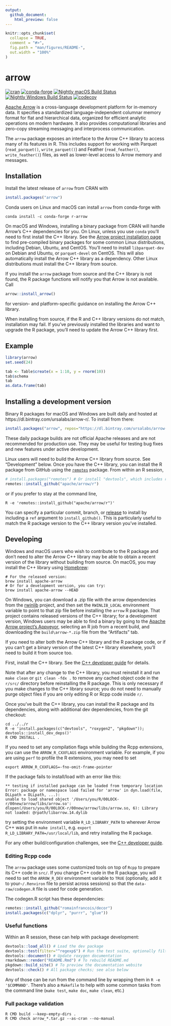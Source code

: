 ```yaml
---
output:
  github_document:
    html_preview: false
---
```


<!-- README.md is generated from README.Rmd. Please edit that file -->

```r
knitr::opts_chunk$set(
  collapse = TRUE,
  comment = "#>",
  fig.path = "man/figures/README-",
  out.width = "100%"
)
```
# arrow

[![cran](https://www.r-pkg.org/badges/version-last-release/arrow)](https://cran.r-project.org/package=arrow) [![conda-forge](https://img.shields.io/conda/vn/conda-forge/r-arrow.svg)](https://anaconda.org/conda-forge/r-arrow) [![Nightly macOS Build Status](https://travis-ci.org/ursa-labs/arrow-r-nightly.png?branch=master)](https://travis-ci.org/ursa-labs/arrow-r-nightly) [![Nightly Windows Build Status](https://ci.appveyor.com/api/projects/status/ume8udm5r26u2c9l/branch/master?svg=true)](https://ci.appveyor.com/project/nealrichardson/arrow-r-nightly-yxl55/branch/master) [![codecov](https://codecov.io/gh/ursa-labs/arrow-r-nightly/branch/master/graph/badge.svg)](https://codecov.io/gh/ursa-labs/arrow-r-nightly)

[Apache Arrow](https://arrow.apache.org/) is a cross-language development platform for in-memory data. It specifies a standardized language-independent columnar memory format for flat and hierarchical data, organized for efficient analytic operations on modern hardware. It also provides computational libraries and zero-copy streaming messaging and interprocess communication.

The `arrow` package exposes an interface to the Arrow C++ library to access many of its features in R. This includes support for working with Parquet (`read_parquet()`, `write_parquet()`) and Feather (`read_feather()`, `write_feather()`) files, as well as lower-level access to Arrow memory and messages.

## Installation

Install the latest release of `arrow` from CRAN with

```r
install.packages("arrow")
```

Conda users on Linux and macOS can install `arrow` from conda-forge with

```
conda install -c conda-forge r-arrow
```

On macOS and Windows, installing a binary package from CRAN will handle Arrow's C++ dependencies for you. On Linux, unless you use `conda` you'll need to first install the C++ library. See the [Arrow project installation page](https://arrow.apache.org/install/) to find pre-compiled binary packages for some common Linux distributions, including Debian, Ubuntu, and CentOS. You'll need to install `libparquet-dev` on Debian and Ubuntu, or `parquet-devel` on CentOS. This will also automatically install the Arrow C++ library as a dependency. Other Linux distributions must install the C++ library from source.

If you install the `arrow` package from source and the C++ library is not found, the R package functions will notify you that Arrow is not available. Call

```r
arrow::install_arrow()
```

for version- and platform-specific guidance on installing the Arrow C++ library.

When installing from source, if the R and C++ library versions do not match, installation may fail. If you've previously installed the libraries and want to upgrade the R package, you'll need to update the Arrow C++ library first.

## Example

```r
library(arrow)
set.seed(24)

tab <- Table$create(x = 1:10, y = rnorm(10))
tab$schema
tab
as.data.frame(tab)
```

## Installing a development version

Binary R packages for macOS and Windows are built daily and hosted at https://dl.bintray.com/ursalabs/arrow-r/. To install from there:

```r
install.packages("arrow", repos="https://dl.bintray.com/ursalabs/arrow-r")
```

These daily package builds are not official Apache releases and are not recommended for production use. They may be useful for testing bug fixes and new features under active development.

Linux users will need to build the Arrow C++ library from source. See "Development" below. Once you have the C++ library, you can install the R package from GitHub using the [`remotes`](https://remotes.r-lib.org/) package. From within an R session,

```r
# install.packages("remotes") # Or install "devtools", which includes remotes
remotes::install_github("apache/arrow/r")
```

or if you prefer to stay at the command line,

```shell
R -e 'remotes::install_github("apache/arrow/r")'
```

You can specify a particular commit, branch, or [release](https://github.com/apache/arrow/releases) to install by including a `ref` argument to `install_github()`. This is particularly useful to match the R package version to the C++ library version you've installed.

## Developing

Windows and macOS users who wish to contribute to the R package and don't need to alter the Arrow C++ library may be able to obtain a recent version of the library without building from source. On macOS, you may install the C++ library using [Homebrew](https://brew.sh/):

```shell
# For the released version:
brew install apache-arrow
# Or for a development version, you can try:
brew install apache-arrow --HEAD
```

On Windows, you can download a .zip file with the arrow dependencies from the [rwinlib](https://github.com/rwinlib/arrow/releases) project, and then set the `RWINLIB_LOCAL` environment variable to point to that zip file before installing the `arrow` R package. That project contains released versions of the C++ library; for a development version, Windows users may be able to find a binary by going to the [Apache Arrow project's Appveyor](https://ci.appveyor.com/project/ApacheSoftwareFoundation/arrow), selecting an R job from a recent build, and downloading the `build\arrow-*.zip` file from the "Artifacts" tab.

If you need to alter both the Arrow C++ library and the R package code, or if
you can't get a binary version of the latest C++ library elsewhere, you'll need
to build it from source too.

First, install the C++ library. See the [C++ developer
guide](https://arrow.apache.org/docs/developers/cpp.html) for details.

Note that after any change to the C++ library, you must reinstall it and run
`make clean` or `git clean -fdx .` to remove any cached object code in the `r/src/`
directory before reinstalling the R package. This is only necessary if you make changes to the C++ library source; you do not need to manually purge object files if you are only editing R or Rcpp code inside `r/`.

Once you've built the C++ library, you can install the R package and its
dependencies, along with additional dev dependencies, from the git checkout:

```shell
cd ../../r
R -e 'install.packages(c("devtools", "roxygen2", "pkgdown")); devtools::install_dev_deps()'
R CMD INSTALL .
```

If you need to set any compilation flags while building the Rcpp extensions,
you can use the `ARROW_R_CXXFLAGS` environment variable. For example, if you
are using `perf` to profile the R extensions, you may need to set

```shell
export ARROW_R_CXXFLAGS=-fno-omit-frame-pointer
```

If the package fails to install/load with an error like this:

```
** testing if installed package can be loaded from temporary location
Error: package or namespace load failed for 'arrow' in dyn.load(file, DLLpath = DLLpath, ...):
unable to load shared object '/Users/you/R/00LOCK-r/00new/arrow/libs/arrow.so':
dlopen(/Users/you/R/00LOCK-r/00new/arrow/libs/arrow.so, 6): Library not loaded: @rpath/libarrow.14.dylib
```

try setting the environment variable `R_LD_LIBRARY_PATH` to wherever Arrow C++
was put in `make install`, e.g. `export R_LD_LIBRARY_PATH=/usr/local/lib`, and
retry installing the R package.

For any other build/configuration challenges, see the [C++ developer
guide](https://arrow.apache.org/docs/developers/cpp.html#building).

### Editing Rcpp code

The `arrow` package uses some customized tools on top of `Rcpp` to prepare its
C++ code in `src/`. If you change C++ code in the R package, you will need to
set the `ARROW_R_DEV` environment variable to `TRUE` (optionally, add it to
your`~/.Renviron` file to persist across sessions) so that the
`data-raw/codegen.R` file is used for code generation.

The codegen.R script has these dependencies:

```r
remotes::install_github("romainfrancois/decor")
install.packages(c("dplyr", "purrr", "glue"))
```

### Useful functions

Within an R session, these can help with package development:

```r
devtools::load_all() # Load the dev package
devtools::test(filter="^regexp$") # Run the test suite, optionally filtering file names
devtools::document() # Update roxygen documentation
rmarkdown::render("README.Rmd") # To rebuild README.md
pkgdown::build_site() # To preview the documentation website
devtools::check() # All package checks; see also below
```

Any of those can be run from the command line by wrapping them in `R -e
'$COMMAND'`. There's also a `Makefile` to help with some common tasks from the
command line (`make test`, `make doc`, `make clean`, etc.)

### Full package validation

```shell
R CMD build --keep-empty-dirs .
R CMD check arrow_*.tar.gz --as-cran --no-manual
```

[1]: https://github.com/apache/arrow/blob/master/docs/source/developers/cpp.rst
